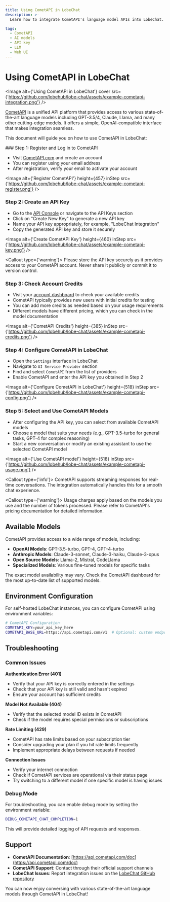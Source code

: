 ```yaml
---
title: Using CometAPI in LobeChat
description: >-
  Learn how to integrate CometAPI's language model APIs into LobeChat. Follow these steps to register, create an API key, configure settings, and start conversations with CometAPI models.

tags:
  - CometAPI
  - AI models
  - API key
  - LLM
  - Web UI
---
```


# Using CometAPI in LobeChat

<Image alt={'Using CometAPI in LobeChat'} cover src={'https://github.com/lobehub/lobe-chat/assets/example-cometapi-integration.png'} />

[CometAPI](https://api.cometapi.com/) is a unified API platform that provides access to various state-of-the-art language models including GPT-3.5/4, Claude, Llama, and many other cutting-edge models. It offers a simple, OpenAI-compatible interface that makes integration seamless.

This document will guide you on how to use CometAPI in LobeChat:

<Steps>
  ### Step 1: Register and Log in to CometAPI

  - Visit [CometAPI.com](https://api.cometapi.com/) and create an account
  - You can register using your email address
  - After registration, verify your email to activate your account

  <Image alt={'Register CometAPI'} height={457} inStep src={'https://github.com/lobehub/lobe-chat/assets/example-cometapi-register.png'} />

  ### Step 2: Create an API Key

  - Go to the [API Console](https://api.cometapi.com/console/token) or navigate to the API Keys section
  - Click on "Create New Key" to generate a new API key
  - Name your API key appropriately, for example, "LobeChat Integration"
  - Copy the generated API key and store it securely

  <Image alt={'Create CometAPI Key'} height={460} inStep src={'https://github.com/lobehub/lobe-chat/assets/example-cometapi-key.png'} />

  <Callout type={'warning'}>
    Please store the API key securely as it provides access to your CometAPI account. Never share it publicly or commit it to version control.
  </Callout>

  ### Step 3: Check Account Credits

  - Visit your [account dashboard](https://api.cometapi.com/console/account) to check your available credits
  - CometAPI typically provides new users with initial credits for testing
  - You can add more credits as needed based on your usage requirements
  - Different models have different pricing, which you can check in the model documentation

  <Image alt={'CometAPI Credits'} height={385} inStep src={'https://github.com/lobehub/lobe-chat/assets/example-cometapi-credits.png'} />

  ### Step 4: Configure CometAPI in LobeChat

  - Open the `Settings` interface in LobeChat
  - Navigate to `AI Service Provider` section
  - Find and select `CometAPI` from the list of providers
  - Enable CometAPI and enter the API key you obtained in Step 2

  <Image alt={'Configure CometAPI in LobeChat'} height={518} inStep src={'https://github.com/lobehub/lobe-chat/assets/example-cometapi-config.png'} />

  ### Step 5: Select and Use CometAPI Models

  - After configuring the API key, you can select from available CometAPI models
  - Choose a model that suits your needs (e.g., GPT-3.5-turbo for general tasks, GPT-4 for complex reasoning)
  - Start a new conversation or modify an existing assistant to use the selected CometAPI model

  <Image alt={'Use CometAPI model'} height={518} inStep src={'https://github.com/lobehub/lobe-chat/assets/example-cometapi-usage.png'} />

  <Callout type={'info'}>
    CometAPI supports streaming responses for real-time conversations. The integration automatically handles this for a smooth chat experience.
  </Callout>

  <Callout type={'warning'}>
    Usage charges apply based on the models you use and the number of tokens processed. Please refer to CometAPI's pricing documentation for detailed information.
  </Callout>
</Steps>

## Available Models

CometAPI provides access to a wide range of models, including:

- **OpenAI Models**: GPT-3.5-turbo, GPT-4, GPT-4-turbo
- **Anthropic Models**: Claude-3-sonnet, Claude-3-haiku, Claude-3-opus
- **Open Source Models**: Llama-2, Mistral, CodeLlama
- **Specialized Models**: Various fine-tuned models for specific tasks

The exact model availability may vary. Check the CometAPI dashboard for the most up-to-date list of supported models.

## Environment Configuration

For self-hosted LobeChat instances, you can configure CometAPI using environment variables:

```bash
# CometAPI Configuration
COMETAPI_KEY=your_api_key_here
COMETAPI_BASE_URL=https://api.cometapi.com/v1  # Optional: custom endpoint
```

## Troubleshooting

### Common Issues

**Authentication Error (401)**

- Verify that your API key is correctly entered in the settings
- Check that your API key is still valid and hasn't expired
- Ensure your account has sufficient credits

**Model Not Available (404)**

- Verify that the selected model ID exists in CometAPI
- Check if the model requires special permissions or subscriptions

**Rate Limiting (429)**

- CometAPI has rate limits based on your subscription tier
- Consider upgrading your plan if you hit rate limits frequently
- Implement appropriate delays between requests if needed

**Connection Issues**

- Verify your internet connection
- Check if CometAPI services are operational via their status page
- Try switching to a different model if one specific model is having issues

### Debug Mode

For troubleshooting, you can enable debug mode by setting the environment variable:

```bash
DEBUG_COMETAPI_CHAT_COMPLETION=1
```

This will provide detailed logging of API requests and responses.

## Support

- **CometAPI Documentation**: [https://api.cometapi.com/doc](https://api.cometapi.com/doc)
- **CometAPI Support**: Contact through their official support channels
- **LobeChat Issues**: Report integration issues on the [LobeChat GitHub repository](https://github.com/lobehub/lobe-chat/issues)

You can now enjoy conversing with various state-of-the-art language models through CometAPI in LobeChat!
